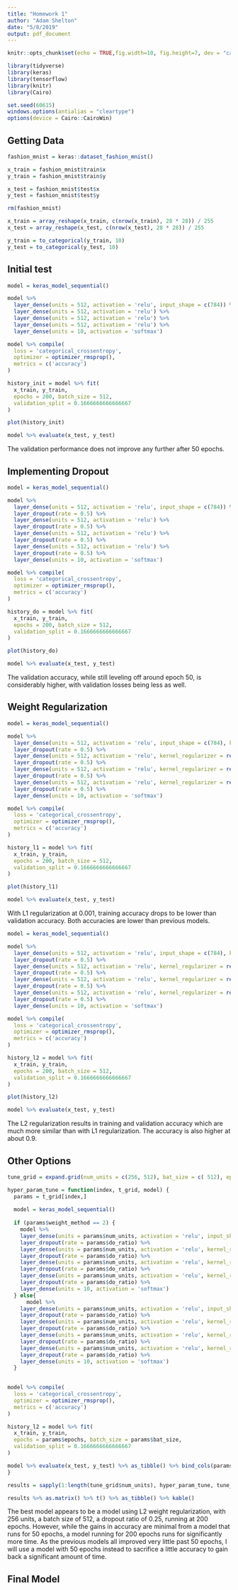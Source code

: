 ```yaml
---
title: "Homework 1"
author: "Adam Shelton"
date: "5/8/2019"
output: pdf_document
---
```


```r
knitr::opts_chunk$set(echo = TRUE,fig.width=10, fig.height=7, dev = "cairo_pdf", tidy.opts=list(width.cutoff=60), tidy=TRUE)

library(tidyverse)
library(keras)
library(tensorflow)
library(knitr)
library(Cairo)

set.seed(60615)
windows.options(antialias = "cleartype")
options(device = Cairo::CairoWin)
```

## Getting Data
```r
fashion_mnist = keras::dataset_fashion_mnist()

x_train = fashion_mnist$train$x
y_train = fashion_mnist$train$y

x_test = fashion_mnist$test$x
y_test = fashion_mnist$test$y

rm(fashion_mnist)

x_train = array_reshape(x_train, c(nrow(x_train), 28 * 28)) / 255
x_test = array_reshape(x_test, c(nrow(x_test), 28 * 28)) / 255

y_train = to_categorical(y_train, 10)
y_test = to_categorical(y_test, 10)
```

## Initial test
```r
model = keras_model_sequential() 

model %>% 
  layer_dense(units = 512, activation = 'relu', input_shape = c(784)) %>% 
  layer_dense(units = 512, activation = 'relu') %>%
  layer_dense(units = 512, activation = 'relu') %>%
  layer_dense(units = 512, activation = 'relu') %>%
  layer_dense(units = 10, activation = 'softmax')

model %>% compile(
  loss = 'categorical_crossentropy',
  optimizer = optimizer_rmsprop(),
  metrics = c('accuracy')
)

history_init = model %>% fit(
  x_train, y_train, 
  epochs = 200, batch_size = 512, 
  validation_split = 0.1666666666666667
)

plot(history_init)

model %>% evaluate(x_test, y_test)
```

The validation performance does not improve any further after 50 epochs.

## Implementing Dropout
```r
model = keras_model_sequential() 

model %>% 
  layer_dense(units = 512, activation = 'relu', input_shape = c(784)) %>% 
  layer_dropout(rate = 0.5) %>% 
  layer_dense(units = 512, activation = 'relu') %>%
  layer_dropout(rate = 0.5) %>% 
  layer_dense(units = 512, activation = 'relu') %>%
  layer_dropout(rate = 0.5) %>% 
  layer_dense(units = 512, activation = 'relu') %>%
  layer_dropout(rate = 0.5) %>% 
  layer_dense(units = 10, activation = 'softmax')

model %>% compile(
  loss = 'categorical_crossentropy',
  optimizer = optimizer_rmsprop(),
  metrics = c('accuracy')
)

history_do = model %>% fit(
  x_train, y_train, 
  epochs = 200, batch_size = 512, 
  validation_split = 0.1666666666666667
)

plot(history_do)

model %>% evaluate(x_test, y_test)
```

The validation accuracy, while still leveling off around epoch 50, is considerably higher, with validation losses being less as well.

## Weight Regularization
```r
model = keras_model_sequential()

model %>% 
  layer_dense(units = 512, activation = 'relu', input_shape = c(784), kernel_regularizer = regularizer_l1(0.001)) %>% 
  layer_dropout(rate = 0.5) %>% 
  layer_dense(units = 512, activation = 'relu', kernel_regularizer = regularizer_l1(0.001)) %>%
  layer_dropout(rate = 0.5) %>% 
  layer_dense(units = 512, activation = 'relu', kernel_regularizer = regularizer_l1(0.001)) %>%
  layer_dropout(rate = 0.5) %>% 
  layer_dense(units = 512, activation = 'relu', kernel_regularizer = regularizer_l1(0.001)) %>%
  layer_dropout(rate = 0.5) %>% 
  layer_dense(units = 10, activation = 'softmax')

model %>% compile(
  loss = 'categorical_crossentropy',
  optimizer = optimizer_rmsprop(),
  metrics = c('accuracy')
)

history_l1 = model %>% fit(
  x_train, y_train, 
  epochs = 200, batch_size = 512, 
  validation_split = 0.1666666666666667
)

plot(history_l1)

model %>% evaluate(x_test, y_test)
```

With L1 regularization at 0.001, training accuracy drops to be lower than validation accuracy. Both accuracies are lower than previous models.

```r
model = keras_model_sequential()

model %>% 
  layer_dense(units = 512, activation = 'relu', input_shape = c(784), kernel_regularizer = regularizer_l2(0.001)) %>% 
  layer_dropout(rate = 0.5) %>% 
  layer_dense(units = 512, activation = 'relu', kernel_regularizer = regularizer_l2(0.001)) %>%
  layer_dropout(rate = 0.5) %>% 
  layer_dense(units = 512, activation = 'relu', kernel_regularizer = regularizer_l2(0.001)) %>%
  layer_dropout(rate = 0.5) %>% 
  layer_dense(units = 512, activation = 'relu', kernel_regularizer = regularizer_l2(0.001)) %>%
  layer_dropout(rate = 0.5) %>% 
  layer_dense(units = 10, activation = 'softmax')

model %>% compile(
  loss = 'categorical_crossentropy',
  optimizer = optimizer_rmsprop(),
  metrics = c('accuracy')
)

history_l2 = model %>% fit(
  x_train, y_train, 
  epochs = 200, batch_size = 512, 
  validation_split = 0.1666666666666667
)

plot(history_l2)

model %>% evaluate(x_test, y_test)
```

The L2 regularization results in training and validation accuracy which are much more similar than with L1 regularization. The accuracy is also higher at about 0.9.

## Other Options
```r
tune_grid = expand.grid(num_units = c(256, 512), bat_size = c( 512), epochs = c(50, 200), do_ratio = c(0.25, 0.5), weight_pen = c(0.001), weight_method = c(1, 2)) %>% as_tibble()

hyper_param_tune = function(index, t_grid, model) {
  params = t_grid[index,]
  
  model = keras_model_sequential()
  
  if (params$weight_method == 2) {
    model %>% 
    layer_dense(units = params$num_units, activation = 'relu', input_shape = c(784), kernel_regularizer = regularizer_l2(params$weight_pen)) %>% 
    layer_dropout(rate = params$do_ratio) %>% 
    layer_dense(units = params$num_units, activation = 'relu', kernel_regularizer = regularizer_l2(params$weight_pen)) %>%
    layer_dropout(rate = params$do_ratio) %>% 
    layer_dense(units = params$num_units, activation = 'relu', kernel_regularizer = regularizer_l2(params$weight_pen)) %>%
    layer_dropout(rate = params$do_ratio) %>% 
    layer_dense(units = params$num_units, activation = 'relu', kernel_regularizer = regularizer_l2(params$weight_pen)) %>%
    layer_dropout(rate = params$do_ratio) %>% 
    layer_dense(units = 10, activation = 'softmax')
  } else{
      model %>% 
    layer_dense(units = params$num_units, activation = 'relu', input_shape = c(784), kernel_regularizer = regularizer_l2(params$weight_pen)) %>% 
    layer_dropout(rate = params$do_ratio) %>% 
    layer_dense(units = params$num_units, activation = 'relu', kernel_regularizer = regularizer_l1(params$weight_pen)) %>%
    layer_dropout(rate = params$do_ratio) %>% 
    layer_dense(units = params$num_units, activation = 'relu', kernel_regularizer = regularizer_l1(params$weight_pen)) %>%
    layer_dropout(rate = params$do_ratio) %>% 
    layer_dense(units = params$num_units, activation = 'relu', kernel_regularizer = regularizer_l1(params$weight_pen)) %>%
    layer_dropout(rate = params$do_ratio) %>% 
    layer_dense(units = 10, activation = 'softmax')
  }
  

model %>% compile(
  loss = 'categorical_crossentropy',
  optimizer = optimizer_rmsprop(),
  metrics = c('accuracy')
)

history_l2 = model %>% fit(
  x_train, y_train, 
  epochs = params$epochs, batch_size = params$bat_size, 
  validation_split = 0.1666666666666667
)

model %>% evaluate(x_test, y_test) %>% as_tibble() %>% bind_cols(params) %>% return()
}

results = sapply(1:length(tune_grid$num_units), hyper_param_tune, tune_grid, model)

```

```r
results %>% as.matrix() %>% t() %>% as_tibble() %>% kable()
```

The best model appears to be a model using L2 weight regularization, with 256 units, a batch size of 512, a dropout ratio of 0.25, running at 200 epochs. However, while the gains in accuracy are minimal from a model that runs for 50 epochs, a model running for 200 epochs runs for significantly more time. As the previous models all improved very little past 50 epochs, I will use a model with 50 epochs instead to sacrifice a little accuracy to gain back a significant amount of time.

## Final Model
```r

```

